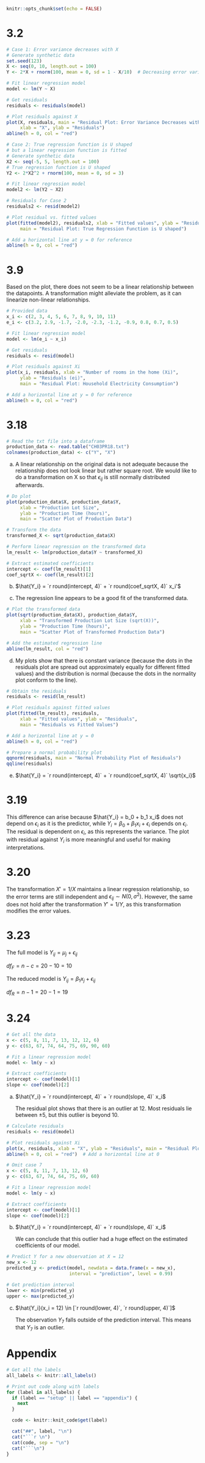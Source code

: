 ```r
knitr::opts_chunk$set(echo = FALSE)
```

# 3.2
```r
# Case 1: Error variance decreases with X
# Generate synthetic data
set.seed(123)
X <- seq(0, 10, length.out = 100)
Y <- 2*X + rnorm(100, mean = 0, sd = 1 - X/10)  # Decreasing error variance

# Fit linear regression model
model <- lm(Y ~ X)

# Get residuals
residuals <- residuals(model)

# Plot residuals against X
plot(X, residuals, main = "Residual Plot: Error Variance Decreases with X",
     xlab = "X", ylab = "Residuals")
abline(h = 0, col = "red")

# Case 2: True regression function is U shaped
# but a linear regression function is fitted
# Generate synthetic data
X2 <- seq(-5, 5, length.out = 100)
# True regression function is U shaped
Y2 <- 2*X2^2 + rnorm(100, mean = 0, sd = 3)

# Fit linear regression model
model2 <- lm(Y2 ~ X2)

# Residuals for Case 2
residuals2 <- resid(model2)

# Plot residual vs. fitted values
plot(fitted(model2), residuals2, xlab = "Fitted values", ylab = "Residuals",
     main = "Residual Plot: True Regression Function is U shaped")

# Add a horizontal line at y = 0 for reference
abline(h = 0, col = "red")
```

# 3.9
Based on the plot, there does not seem to be a linear relationship between the datapoints. A transformation might alleviate the problem, as it can linearize non-linear relationships.

```r
# Provided data
x_i <- c(2, 3, 4, 5, 6, 7, 8, 9, 10, 11)
e_i <- c(3.2, 2.9, -1.7, -2.0, -2.3, -1.2, -0.9, 0.8, 0.7, 0.5)

# Fit linear regression model
model <- lm(e_i ~ x_i)

# Get residuals
residuals <- resid(model)

# Plot residuals against Xi
plot(x_i, residuals, xlab = "Number of rooms in the home (Xi)",
     ylab = "Residuals (ei)",
     main = "Residual Plot: Household Electricity Consumption")

# Add a horizontal line at y = 0 for reference
abline(h = 0, col = "red")
```

# 3.18
```r
# Read the txt file into a dataframe
production_data <- read.table("CH03PR18.txt")
colnames(production_data) <- c("Y", "X")
```

a. A linear relationship on the original data is not adequate because the relationship does not look linear but rather square root. We would like to do a transformation on X so that $\epsilon_{ij}$ is still normally distributed afterwards.

```r
# Do plot
plot(production_data$X, production_data$Y,
     xlab = "Production Lot Size",
     ylab = "Production Time (hours)",
     main = "Scatter Plot of Production Data")
```

```r
# Transform the data
transformed_X <- sqrt(production_data$X)

# Perform linear regression on the transformed data
lm_result <- lm(production_data$Y ~ transformed_X)

# Extract estimated coefficients
intercept <- coef(lm_result)[1]
coef_sqrtX <- coef(lm_result)[2]
```

b. $\hat{Y_i} = `r round(intercept, 4)` + `r round(coef_sqrtX, 4)` x_i'$

c. The regression line appears to be a good fit of the transformed data.

```r
# Plot the transformed data
plot(sqrt(production_data$X), production_data$Y, 
     xlab = "Transformed Production Lot Size (sqrt(X))", 
     ylab = "Production Time (hours)",
     main = "Scatter Plot of Transformed Production Data")

# Add the estimated regression line
abline(lm_result, col = "red")
```

d. My plots show that there is constant variance (because the dots in the residuals plot are spread out approximately equally for different fitted values) and the distribution is normal (because the dots in the normality plot conform to the line).

```r
# Obtain the residuals
residuals <- resid(lm_result)

# Plot residuals against fitted values
plot(fitted(lm_result), residuals,
     xlab = "Fitted values", ylab = "Residuals",
     main = "Residuals vs Fitted Values")

# Add a horizontal line at y = 0
abline(h = 0, col = "red")

# Prepare a normal probability plot
qqnorm(residuals, main = "Normal Probability Plot of Residuals")
qqline(residuals)
```

e. $\hat{Y_i} = `r round(intercept, 4)` + `r round(coef_sqrtX, 4)` \sqrt{x_i}$

# 3.19
This difference can arise because $\hat{Y_i} = b_0 + b_1 x_i$ does not depend on $\epsilon_i$ as it is the predictor, while $Y_i = \beta_0 + \beta_1 x_i + \epsilon_i$ depends on $\epsilon_i$. The residual is dependent on $\epsilon_i$, as this represents the variance. The plot with residual against $Y_i$ is more meaningful and useful for making interpretations.

# 3.20
The transformation $X' = 1 / X$ maintains a linear regression relationship, so the error terms are still independent and $\epsilon_{ij} \sim N(0, \sigma^2)$. However, the same does not hold after the transformation $Y' = 1 / Y$, as this transformation modifies the error values.

# 3.23
The full model is $Y_{ij} = \mu_j + \epsilon_{ij}$

$df_F = n - c = 20 - 10 = 10$

The reduced model is $Y_{ij} = \beta_1 x_j + \epsilon_{ij}$

$df_R = n - 1 = 20 - 1 = 19$

# 3.24
```r
# Get all the data
x <- c(5, 8, 11, 7, 13, 12, 12, 6)
y <- c(63, 67, 74, 64, 75, 69, 90, 60)

# Fit a linear regression model
model <- lm(y ~ x)

# Extract coefficients
intercept <- coef(model)[1]
slope <- coef(model)[2]
```
a. $\hat{Y_i} = `r round(intercept, 4)` + `r round(slope, 4)` x_i$

   The residual plot shows that there is an outlier at $12$. Most residuals lie between $\pm 5$, but this outlier is beyond $10$.

```r
# Calculate residuals
residuals <- resid(model)

# Plot residuals against Xi
plot(x, residuals, xlab = "X", ylab = "Residuals", main = "Residual Plot")
abline(h = 0, col = "red")  # Add a horizontal line at 0
```

```r
# Omit case 7
x <- c(5, 8, 11, 7, 13, 12, 6)
y <- c(63, 67, 74, 64, 75, 69, 60)

# Fit a linear regression model
model <- lm(y ~ x)

# Extract coefficients
intercept <- coef(model)[1]
slope <- coef(model)[2]
```

b. $\hat{Y_i} = `r round(intercept, 4)` + `r round(slope, 4)` x_i$

   We can conclude that this outlier had a huge effect on the estimated coefficients of our model.

```r
# Predict Y for a new observation at X = 12
new_x <- 12
predicted_y <- predict(model, newdata = data.frame(x = new_x),
                       interval = "prediction", level = 0.99)

# Get prediction interval
lower <- min(predicted_y)
upper <- max(predicted_y)
```

c. $\hat{Y_i}(x_i = 12) \in [`r round(lower, 4)`, `r round(upper, 4)`]$

   The observation $Y_7$ falls outside of the prediction interval. This means that $Y_7$ is an outlier.

# Appendix
```r
# Get all the labels
all_labels <- knitr::all_labels()

# Print out code along with labels
for (label in all_labels) {
  if (label == "setup" || label == "appendix") {
    next
  }

  code <- knitr::knit_code$get(label)

  cat("##", label, "\n")
  cat("```r \n")
  cat(code, sep = "\n")
  cat("```\n")
}
```